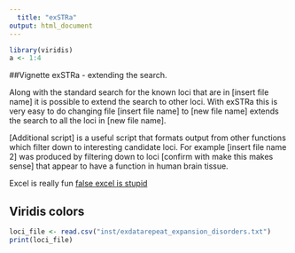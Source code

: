 ```yaml
---
  title: "exSTRa"
output: html_document
---
```

  
  ```r
library(viridis)
a <- 1:4
```

##Vignette exSTRa - extending the search.

Along with the standard search for the known loci that are in [insert file name] it is possible to extend the search to other loci. With exSTRa this is very easy to do changing file [insert file name] to [new file name] extends the search to all the loci in [new file name]. 

[Additional script] is a useful script that formats output from other functions which filter down to interesting candidate loci. For example [insert file name 2] was produced by filtering down to loci [confirm with make this makes sense] that appear to have a function in human brain tissue.

Excel is really fun [false excel is stupid]("inst/exdatarepeat_expansion_disorders.txt")



## Viridis colors

```r
loci_file <- read.csv("inst/exdatarepeat_expansion_disorders.txt") 
print(loci_file)
```



